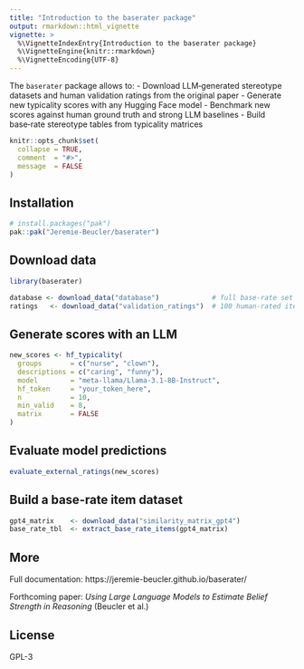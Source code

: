 ```yaml
---
title: "Introduction to the baserater package"
output: rmarkdown::html_vignette
vignette: >
  %\VignetteIndexEntry{Introduction to the baserater package}
  %\VignetteEngine{knitr::rmarkdown}
  %\VignetteEncoding{UTF-8}
---
```


The `baserater` package allows to:
- Download LLM‑generated stereotype datasets and human validation ratings from the original paper
- Generate new typicality scores with any Hugging Face model
- Benchmark new scores against human ground truth and strong LLM baselines
- Build base‑rate stereotype tables from typicality matrices

```r
knitr::opts_chunk$set(
  collapse = TRUE,
  comment  = "#>",
  message  = FALSE
)
```

## Installation

```r
# install.packages("pak")
pak::pak("Jeremie-Beucler/baserater")
```

## Download data

```r
library(baserater)

database <- download_data("database")             # full base‑rate set
ratings   <- download_data("validation_ratings")  # 100 human‑rated items
```

## Generate scores with an LLM

```r
new_scores <- hf_typicality(
  groups       = c("nurse", "clown"),
  descriptions = c("caring", "funny"),
  model        = "meta-llama/Llama-3.1-8B-Instruct",
  hf_token     = "your_token_here",
  n            = 10,
  min_valid    = 8,
  matrix       = FALSE
)
```

## Evaluate model predictions

```r
evaluate_external_ratings(new_scores)
```

## Build a base-rate item dataset

```r
gpt4_matrix    <- download_data("similarity_matrix_gpt4")
base_rate_tbl  <- extract_base_rate_items(gpt4_matrix)
```

## More

Full documentation: https://jeremie-beucler.github.io/baserater/

Forthcoming paper: *Using Large Language Models to Estimate Belief Strength in Reasoning* (Beucler et al.)

## License

GPL-3
